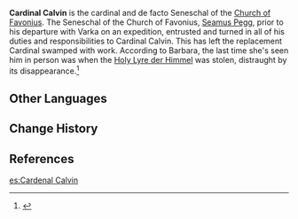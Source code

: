 {{Character Infobox
|affiliation      = Church of Favonius
|region           = Mondstadt
|location         = None
|type             = Mentioned
}}
{{Quote|Cardinal Calvin has been taking care of various matters since the departure of [[Seamus Pegg|my father]] and Grand Master [[Varka]]. He's so busy that he seldom ever leaves his room. Even the other sisters in the Church rarely ever see him.|[[Barbara]]}}
'''Cardinal Calvin''' is the cardinal and de facto Seneschal of the [[Church of Favonius]]. The Seneschal of the Church of Favonius, [[Seamus|Seamus Pegg]], prior to his departure with Varka on an expedition, entrusted and turned in all of his duties and responsibilities to Cardinal Calvin. This has left the replacement Cardinal swamped with work. According to Barbara, the last time she's seen him in person was when the [[Holy Lyre der Himmel]] was stolen, distraught by its disappearance.<ref>{{Ref/Quest|Sister Victoria's Vexation}}</ref>

==Other Languages==
{{Other Languages|default_hidden=1
|en       = Cardinal Calvin
|zhs      = 卡尔文枢机卿
|zhs_rm   = Kǎ'ěrwén Shūjīqīng
|zht      = 卡爾文樞機卿
|zht_rm   = Kǎ'ěrwén Shūjīqīng
|ja       = カルヴィン{{Rubi|枢|すう|機|き|卿|きょう}}
|ja_rm    = Karuvin Suukikyou<ref>{{Ref/Quest|Sister Victoria's Vexation|note=Japanese Voice-Over}}</ref>
|ko       = 칼빈 {{tt|추기경|樞機卿}}
|ko_rm    = Kalbin Chugigyeong
|es       = Cardenal Calvino
|fr       = Cardinal Calvin
|ru       = Кардинал Кальвин
|th       = คาร์ดินัล Calvin
|th_rm    = Khadinan Calvin
|vi       = Cardinal Calvin
|de       = Kardinal Calvin
|id       = Kardinal Calvin
|pt       = Cardeal Calvin
|tr       = 
|it       = 
}}

==Change History==
{{Change History|introduced=1.4}}

==References==
{{Reflist}}

[[es:Cardenal Calvin]]